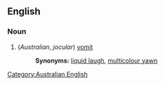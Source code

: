 ==English==
===Noun===

#(''Australian'', ''jocular'') [[vomit]]
#:'''Synonyms:''' [[liquid laugh]], [[multicolour yawn]]
[[Category:Australian English]]
